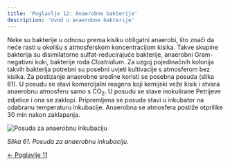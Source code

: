 ```yaml
---
title: 'Poglavlje 12: Anaerobne bakterije'
description: 'Uvod u anaerobne bakterije'
---
```



Neke su bakterije u odnosu prema kisiku obligatni anaerobi, što znači da neće rasti u okolišu s atmosferskom koncentracijom kisika. Takve skupine bakterija su disimilatorne sulfat-reducirajuće bakterije, anaerobni Gram-negativni koki, bakterije roda *Clostridium*. Za uzgoj pojedinačnih kolonija takvih bakterija potrebni su posebni uvjeti kultivacije s atmosferom bez kisika. Za postizanje anaerobne sredine koristi se posebna posuda (slika 61). U posudu se stavi komercijalni reagens koji kemijski veže kisik i stvara anaerobnu atmosferu samo s CO<sub>2</sub>. U posudu se stave inokulirane Petrijeve zdjelice i ona se zaklopi. Pripremljena se posuda stavi u inkubator na odabranu temperaturu inkubacije. Anaerobna se atmosfera postiže otprilike 30 min nakon zaklapanja.

![Posuda za anaerobnu inkubaciju](/images/slika61.jpg)

*Slika 61. Posuda za anaerobnu inkubaciju.*

[← Poglavlje 11](../poglavlje-11)




